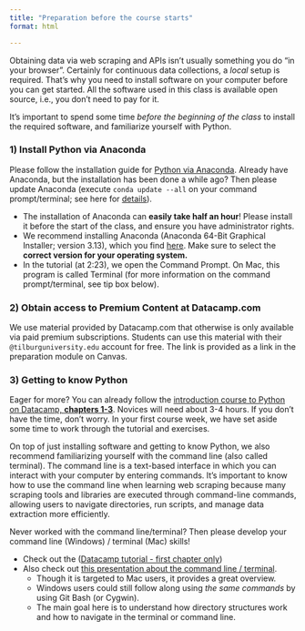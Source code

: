 ```yaml
---
title: "Preparation before the course starts"
format: html

---
```


Obtaining data via web scraping and APIs isn't usually something you do "in your browser". Certainly for continuous data collections, a *local* setup is required. That's why you need to install software on your computer before you can get started. All the software used in this class is available open source, i.e., you don't need to pay for it.

It's important to spend some time *before the beginning of the class* to install the required software, and familiarize yourself with Python.

### 1) Install Python via Anaconda

Please follow the installation guide for [Python via Anaconda](https://tilburgsciencehub.com/topics/Computer-Setup/software-installation/Python/python/). Already have Anaconda, but the installation has been done a while ago? Then please update Anaconda (execute `conda update --all` on your command prompt/terminal; see here for [details](https://www.anaconda.com/blog/keeping-anaconda-date)).

::: {.callout-note title="Tips for Installing Python/Anaconda"}
- The installation of Anaconda can **easily take half an hour**! Please install it before the start of the class, and ensure you have administrator rights.
- We recommend installing Anaconda (Anaconda 64-Bit Graphical Installer; version 3.13), which you find [here](https://www.anaconda.com/download/success). Make sure to select the __correct version for your operating system.__
- In the tutorial (at 2:23), we open the Command Prompt. On Mac, this program is called Terminal (for more information on the command prompt/terminal, see tip box below).
:::

### 2) Obtain access to Premium Content at Datacamp.com

We use material provided by Datacamp.com that otherwise is only available via paid premium subscriptions. Students can use this material with their `@tilburguniversity.edu` account for free. The link is provided as a link in the preparation module on Canvas.

### 3) Getting to know Python

Eager for more? You can already follow the [introduction course to Python on Datacamp, __chapters 1-3__](https://datacamp.com/courses/intro-to-python-for-data-science). Novices will need about 3-4 hours. If you don't have the time, don't worry. In your first course week, we have set aside some time to work through the tutorial and exercises.

::: {.callout-note title="Getting to know the terminal/command "}

On top of just installing software and getting to know Python, we also recommend familiarizing yourself with the command line (also called terminal). The command line is a text-based interface in which you can interact with your computer by entering commands. It's important to know how to use the command line when learning web scraping because many scraping tools and libraries are executed through command-line commands, allowing users to navigate directories, run scripts, and manage data extraction more efficiently.

Never worked with the command line/terminal? Then please develop your command line (Windows) / terminal (Mac) skills!

- Check out the ([Datacamp tutorial - first chapter only](https://www.datacamp.com/courses/introduction-to-shell))
- Also check out [this presentation about the command line / terminal](https://generalassembly.github.io/prework/cl). 
    - Though it is targeted to Mac users, it provides a great overview.
    - Windows users could still follow along using *the same commands* by using Git Bash (or Cygwin). 
    - The main goal here is to understand how directory structures work and how to navigate in the terminal or command line.
:::